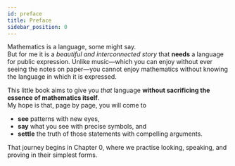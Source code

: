 ```yaml
---
id: preface
title: Preface
sidebar_position: 0
---
```


Mathematics is a language, some might say.  
But for me it is a *beautiful and interconnected story* that **needs** a language  
for public expression. Unlike music—which you can enjoy without ever seeing the
notes on paper—you cannot enjoy mathematics without knowing the language in
which it is expressed.

This little book aims to give you *that* language **without sacrificing the
essence of mathematics itself**.  
My hope is that, page by page, you will come to

* **see** patterns with new eyes,  
* **say** what you see with precise symbols, and  
* **settle** the truth of those statements with compelling arguments.  

That journey begins in&nbsp;Chapter&nbsp;0, where we practise looking,
speaking, and proving in their simplest forms.
